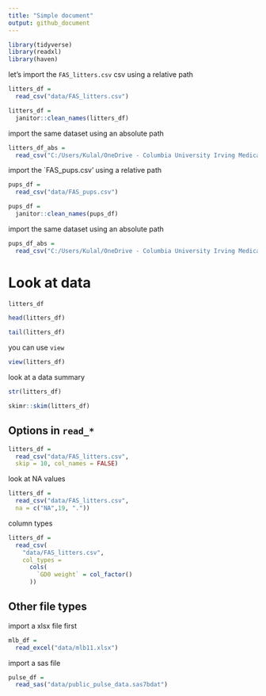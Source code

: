 ```yaml
---
title: "Simple document"
output: github_document
---
```


```r
library(tidyverse)
library(readxl)
library(haven)
```


let's import the `FAS_litters.csv` csv using a relative path

```r
litters_df = 
  read_csv("data/FAS_litters.csv")

litters_df = 
  janitor::clean_names(litters_df)
```

import the same dataset using an absolute path

```r
litters_df_abs = 
  read_csv("C:/Users/Kulal/OneDrive - Columbia University Irving Medical Center/Fall 2023/Data Science/P8105/data_wrangling_i/data/FAS_litters.csv")
```

import the `FAS_pups.csv' using a relative path

```r
pups_df = 
  read_csv("data/FAS_pups.csv")

pups_df = 
  janitor::clean_names(pups_df)
```

import the same dataset using an absolute path

```r
pups_df_abs = 
  read_csv("C:/Users/Kulal/OneDrive - Columbia University Irving Medical Center/Fall 2023/Data Science/P8105/data_wrangling_i/data/FAS_pups.csv")
```

# Look at data

```r
litters_df

head(litters_df)

tail(litters_df)
```

you can use `view`

```r
view(litters_df)
```

look at a data summary

```r
str(litters_df)

skimr::skim(litters_df)
```

## Options in `read_*`

```r
litters_df =
  read_csv("data/FAS_litters.csv",
  skip = 10, col_names = FALSE)
```

look at NA values

```r
litters_df =
  read_csv("data/FAS_litters.csv",
  na = c("NA",19, "."))
```

column types

```r
litters_df =
  read_csv(
    "data/FAS_litters.csv",
    col_types = 
      cols(
        `GD0 weight` = col_factor()
      ))
```

## Other file types

import a xlsx file first

```r
mlb_df = 
  read_excel("data/mlb11.xlsx")
```

import a sas file

```r
pulse_df = 
  read_sas("data/public_pulse_data.sas7bdat")
```


